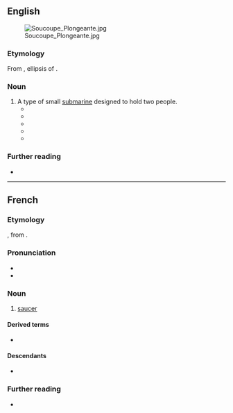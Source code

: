 ==English==
[[File:Soucoupe Plongeante.jpg|thumb]]

===Etymology===
From {{bor|en|fr|soucoupe}}, ellipsis of {{m|fr|[[soucoupe]] [[plongeante]]||diving saucer}}.

===Noun===
{{en-noun}}

# A type of small [[submarine]] designed to hold two people.
#* {{quote-journal |en |journal=Westways |volume=56 |year=1964 |publisher=[[w:Automobile Club of Southern California|Automobile Club of Southern California]] |page=21 |column=2 |text=Dr. Francis P. Shepard, Professor of Submarine Geology, who has been studying the canyons from the surface for thirty years, remarked: “I learned more in my three dives in the '''soucoupe'''.”}}
#* {{quote-journal |en |journal=Oceanus |volume=12 |year=1965 |publisher=[[w:Woods Hole Oceanographic Institution|Woods Hole Oceanographic Institution]] |text=In the meantime suspended underwater cameras and deep submersibles, both the bathyscaphs ‘Trieste’ and ‘Archimede’ and the '''soucoupe''' of Cousteau have been employed extensively in attempts to identify various scattering layers.}}
#* {{quote-book |en |title=Atlantis in the Light of Modern Research |author=Zdeněk Kukal |year=1984 |publisher=[[w:Elsevier|Elsevier Science Publishing Company]] |isbn=0444996168 |page=48 |text=The '''soucoupes''' are easily manageable and movable. Their crews can stop them anywhere and even collect samples from the sea floor. The '''soucoupe''' uses two water jets to move horizontally.}}
#* {{quote-book |en |title=Sonar Images |author=Harold E. Edgerton |authorlink=Harold Eugene Edgerton |year=1986 |publisher=[[w:Prentice Hall|Prentice-Hall]] |isbn=013822644X |page=54 |text=An excellent TV movie was made, including a visit to the wreck in his underwater '''soucoupe'''. A passenger in the '''soucoupe''' was Sheila MacBeth Mitchell of Edinburgh, Scotland, who was an 18-year-old nurse aboard the ''Britannic'' at the time of its sinking.}}
#* {{quote-book |en |title=Submersible Vehicle Systems Design |year=1990 |publisher=[[w:Society of Naval Architects and Marine Engineers|Society of Naval Architects and Marine Engineers]] |isbn=0939773066 |page=54 |column=2 |text=The 1950’s also saw the development of underwater systems by Jacques-Yves Cousteau, including his '''soucoupe''' (diving saucer), ''Denice'', which was one of the first shallow-diving submersibles to be used in the United States during the mid-1960’s (Fig. 9). The '''soucoupe''' could take two people to depths of 300 m (1000 ft).}}

===Further reading===
* {{pedia|SP-350 Denise|SP-350 ''Denise''}}

----

==French==

===Etymology===
{{cal|fr|it|sottocoppa}}, from {{af|fr|sous|t1=under|coupe}}.

===Pronunciation===
* {{fr-IPA}}
* {{audio|fr|Fr-soucoupe.ogg|Audio}}

===Noun===
{{fr-noun|f}}

# [[saucer]]

====Derived terms====
* {{l|fr|soucoupe volante}}

====Descendants====
* {{desc|en|soucoupe|bor=1}}

===Further reading===
* {{R:TLFi}}